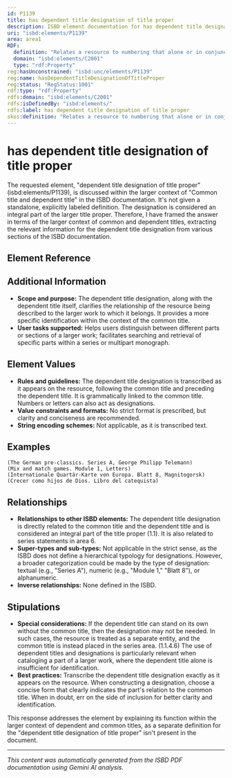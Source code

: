 ```yaml
---
id: P1139
title: has dependent title designation of title proper
description: ISBD element documentation for has dependent title designation of title proper
uri: "isbd:elements/P1139"
area: area1
RDF:
  definition: "Relates a resource to numbering that alone or in conjunction with a dependent title serves to distinguish it from one or more related resources having a common title."
  domain: "isbd:elements/C2001"
  type: "rdf:Property"
reg:hasUnconstrained: "isbd:unc/elements/P1139"
reg:name: hasDependentTitleDesignationOfTitleProper
reg:status: "RegStatus:1001"
rdf:type: "rdf:Property"
rdfs:domain: "isbd:elements/C2001"
rdfs:isDefinedBy: "isbd:elements/"
rdfs:label: has dependent title designation of title proper
skos:definition: "Relates a resource to numbering that alone or in conjunction with a dependent title serves to distinguish it from one or more related resources having a common title."
---
```

# has dependent title designation of title proper

The requested element, "dependent title designation of title proper" (isbd:elements/P1139), is discussed within the larger context of "Common title and dependent title" in the ISBD documentation. It's not given a standalone, explicitly labeled definition.  The designation is considered an integral part of the larger title proper. Therefore, I have framed the answer in terms of the larger context of common and dependent titles, extracting the relevant information for the dependent title designation from various sections of the ISBD documentation.

## Element Reference


<ElementReference frontMatter={frontMatter} />

## Additional Information

- **Scope and purpose:** The dependent title designation, along with the dependent title itself, clarifies the relationship of the resource being described to the larger work to which it belongs. It provides a more specific identification within the context of the common title.
- **User tasks supported:**  Helps users distinguish between different parts or sections of a larger work; facilitates searching and retrieval of specific parts within a series or multipart monograph.


## Element Values

- **Rules and guidelines:** The dependent title designation is transcribed as it appears on the resource, following the common title and preceding the dependent title.  It is grammatically linked to the common title. Numbers or letters can also act as designations.
- **Value constraints and formats:** No strict format is prescribed, but clarity and conciseness are recommended.
- **String encoding schemes:** Not applicable, as it is transcribed text.


## Examples

```
(The German pre-classics. Series A, George Philipp Telemann)
(Mix and match games. Module 1, Letters)
(Internationale Quartär-Karte von Europa. Blatt 8, Magnitogorsk)
(Crecer como hijos de Dios. Libro del catequista)
```

## Relationships

- **Relationships to other ISBD elements:**  The dependent title designation is directly related to the common title and the dependent title and is considered an integral part of the title proper (1.1). It is also related to series statements in area 6.
- **Super-types and sub-types:** Not applicable in the strict sense, as the ISBD does not define a hierarchical typology for designations. However, a broader categorization could be made by the type of designation: textual (e.g., "Series A"), numeric (e.g., "Module 1," "Blatt 8"), or alphanumeric.
- **Inverse relationships:** None defined in the ISBD.



## Stipulations

- **Special considerations:** If the dependent title can stand on its own without the common title, then the designation may not be needed. In such cases, the resource is treated as a separate entity, and the common title is instead placed in the series area. (1.1.4.6) The use of dependent titles and designations is particularly relevant when cataloging a part of a larger work, where the dependent title alone is insufficient for identification.
- **Best practices:**  Transcribe the dependent title designation exactly as it appears on the resource. When constructing a designation, choose a concise form that clearly indicates the part's relation to the common title.  When in doubt, err on the side of inclusion for better clarity and identification.


This response addresses the element by explaining its function within the larger context of dependent and common titles, as a separate definition for the "dependent title designation of title proper" isn't present in the document.


---

*This content was automatically generated from the ISBD PDF documentation using Gemini AI analysis.*
